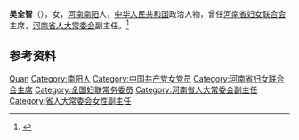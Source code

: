 '''吴全智'''（{{bd|1943年|5月|}}），女，[[河南|河南]][[南阳|南阳]]人，[[中华人民共和国|中华人民共和国]]政治人物，曾任[[河南省妇女联合会|河南省妇女联合会]]主席，[[河南省人大常委会|河南省人大常委会]]副主任。<ref>{{Cite book|title=中华人民共和国职官志|author=何虎生, 李耀东, 向常福主编|publisher=中国社会出版社|year=2003|isbn=9787800883934|location=北京|pages=}}</ref>

== 参考资料 ==
{{reflist}}

{{中国人物小作品}}
{{中华全国妇女联合会第八届执行委员会}}

{{Authority control}}
{{DEFAULTSORT:Wu吴}}
[[Category:吴姓|Quan]]
[[Category:南阳人|Category:南阳人]]
[[Category:中国共产党女党员|Category:中国共产党女党员]]
[[Category:河南省妇女联合会主席|Category:河南省妇女联合会主席]]
[[Category:全国妇联常务委员|Category:全国妇联常务委员]]
[[Category:河南省人大常委会副主任|Category:河南省人大常委会副主任]]
[[Category:省人大常委会女性副主任|Category:省人大常委会女性副主任]]